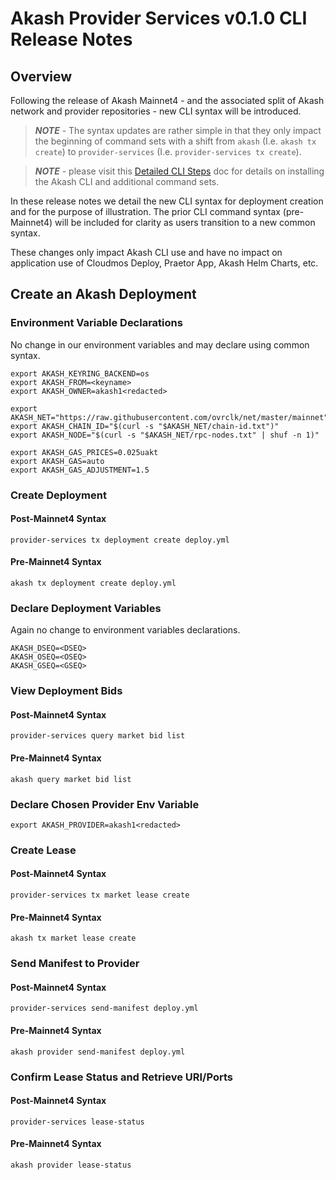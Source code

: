 # Akash Provider Services v0.1.0 CLI Release Notes

## Overview

Following the release of Akash Mainnet4 - and the associated split of Akash network and provider repositories - new CLI syntax will be introduced.&#x20;

> _**NOTE**_ - The syntax updates are rather simple in that they only impact the beginning of command sets with a shift from `akash` (I.e. `akash tx create`) to `provider-services` (I.e. `provider-services tx create`).

> _**NOTE**_ - please visit this [Detailed CLI Steps](../../guides/cli/detailed-steps/) doc for details on installing the Akash CLI and additional command sets.

In these release notes we detail the new CLI syntax for deployment creation and for the purpose of illustration. The prior CLI command syntax (pre-Mainnet4) will be included for clarity as users transition to a new common syntax.

These changes only impact Akash CLI use and have no impact on application use of Cloudmos Deploy, Praetor App, Akash Helm Charts, etc.

## Create an Akash Deployment

### Environment Variable Declarations

No change in our environment variables and may declare using common syntax.

```
export AKASH_KEYRING_BACKEND=os
export AKASH_FROM=<keyname>
export AKASH_OWNER=akash1<redacted>

export AKASH_NET="https://raw.githubusercontent.com/ovrclk/net/master/mainnet"
export AKASH_CHAIN_ID="$(curl -s "$AKASH_NET/chain-id.txt")"
export AKASH_NODE="$(curl -s "$AKASH_NET/rpc-nodes.txt" | shuf -n 1)"

export AKASH_GAS_PRICES=0.025uakt
export AKASH_GAS=auto
export AKASH_GAS_ADJUSTMENT=1.5
```

### Create Deployment

#### Post-Mainnet4 Syntax

```
provider-services tx deployment create deploy.yml
```

#### Pre-Mainnet4 Syntax

```
akash tx deployment create deploy.yml
```

### Declare Deployment Variables

Again no change to environment variables declarations.

```
AKASH_DSEQ=<DSEQ>
AKASH_OSEQ=<OSEQ>
AKASH_GSEQ=<GSEQ>
```

### View Deployment Bids

#### Post-Mainnet4 Syntax

```
provider-services query market bid list
```

#### Pre-Mainnet4 Syntax

```
akash query market bid list
```

### Declare Chosen Provider Env Variable

```
export AKASH_PROVIDER=akash1<redacted>
```

### Create Lease

#### Post-Mainnet4 Syntax

```
provider-services tx market lease create
```

#### Pre-Mainnet4 Syntax

```
akash tx market lease create
```

### Send Manifest to Provider

#### Post-Mainnet4 Syntax

```
provider-services send-manifest deploy.yml
```

#### Pre-Mainnet4 Syntax

```
akash provider send-manifest deploy.yml
```

### Confirm Lease Status and Retrieve URI/Ports

#### Post-Mainnet4 Syntax

```
provider-services lease-status
```

#### Pre-Mainnet4 Syntax

```
akash provider lease-status
```
